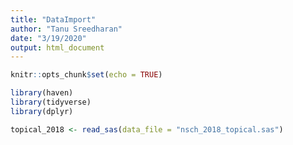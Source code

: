 ```yaml
---
title: "DataImport"
author: "Tanu Sreedharan"
date: "3/19/2020"
output: html_document
---
```


```r
knitr::opts_chunk$set(echo = TRUE)
```

```r
library(haven)
library(tidyverse)
library(dplyr)
```

```r
topical_2018 <- read_sas(data_file = "nsch_2018_topical.sas")
```

